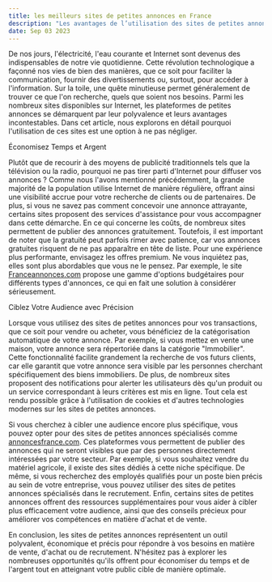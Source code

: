 ```yaml
---
title: les meilleurs sites de petites annonces en France
description: "Les avantages de l’utilisation des sites de petites annonces ."
date: Sep 03 2023
---
```


De nos jours, l'électricité, l'eau courante et Internet sont devenus des indispensables de notre vie quotidienne. Cette révolution technologique a façonné nos vies de bien des manières, que ce soit pour faciliter la communication, fournir des divertissements ou, surtout, pour accéder à l'information. Sur la toile, une quête minutieuse permet généralement de trouver ce que l'on recherche, quels que soient nos besoins. Parmi les nombreux sites disponibles sur Internet, les plateformes de petites annonces se démarquent par leur polyvalence et leurs avantages incontestables. Dans cet article, nous explorons en détail pourquoi l'utilisation de ces sites est une option à ne pas négliger.

Économisez Temps et Argent

Plutôt que de recourir à des moyens de publicité traditionnels tels que la télévision ou la radio, pourquoi ne pas tirer parti d'Internet pour diffuser vos annonces ? Comme nous l'avons mentionné précédemment, la grande majorité de la population utilise Internet de manière régulière, offrant ainsi une visibilité accrue pour votre recherche de clients ou de partenaires. De plus, si vous ne savez pas comment concevoir une annonce attrayante, certains sites proposent des services d'assistance pour vous accompagner dans cette démarche. En ce qui concerne les coûts, de nombreux sites permettent de publier des annonces gratuitement. Toutefois, il est important de noter que la gratuité peut parfois rimer avec patience, car vos annonces gratuites risquent de ne pas apparaître en tête de liste. Pour une expérience plus performante, envisagez les offres premium. Ne vous inquiétez pas, elles sont plus abordables que vous ne le pensez. Par exemple, le site [Franceannonces.com](https://www.franceannonces.com) propose une gamme d'options budgétaires pour différents types d'annonces, ce qui en fait une solution à considérer sérieusement.

Ciblez Votre Audience avec Précision

Lorsque vous utilisez des sites de petites annonces pour vos transactions, que ce soit pour vendre ou acheter, vous bénéficiez de la catégorisation automatique de votre annonce. Par exemple, si vous mettez en vente une maison, votre annonce sera répertoriée dans la catégorie "Immobilier". Cette fonctionnalité facilite grandement la recherche de vos futurs clients, car elle garantit que votre annonce sera visible par les personnes cherchant spécifiquement des biens immobiliers. De plus, de nombreux sites proposent des notifications pour alerter les utilisateurs dès qu'un produit ou un service correspondant à leurs critères est mis en ligne. Tout cela est rendu possible grâce à l'utilisation de cookies et d'autres technologies modernes sur les sites de petites annonces.

Si vous cherchez à cibler une audience encore plus spécifique, vous pouvez opter pour des sites de petites annonces spécialisés comme [annoncesfrance.com](https://www.annoncesfrance.com). Ces plateformes vous permettent de publier des annonces qui ne seront visibles que par des personnes directement intéressées par votre secteur. Par exemple, si vous souhaitez vendre du matériel agricole, il existe des sites dédiés à cette niche spécifique. De même, si vous recherchez des employés qualifiés pour un poste bien précis au sein de votre entreprise, vous pouvez utiliser des sites de petites annonces spécialisés dans le recrutement. Enfin, certains sites de petites annonces offrent des ressources supplémentaires pour vous aider à cibler plus efficacement votre audience, ainsi que des conseils précieux pour améliorer vos compétences en matière d'achat et de vente.

En conclusion, les sites de petites annonces représentent un outil polyvalent, économique et précis pour répondre à vos besoins en matière de vente, d'achat ou de recrutement. N'hésitez pas à explorer les nombreuses opportunités qu'ils offrent pour économiser du temps et de l'argent tout en atteignant votre public cible de manière optimale.
